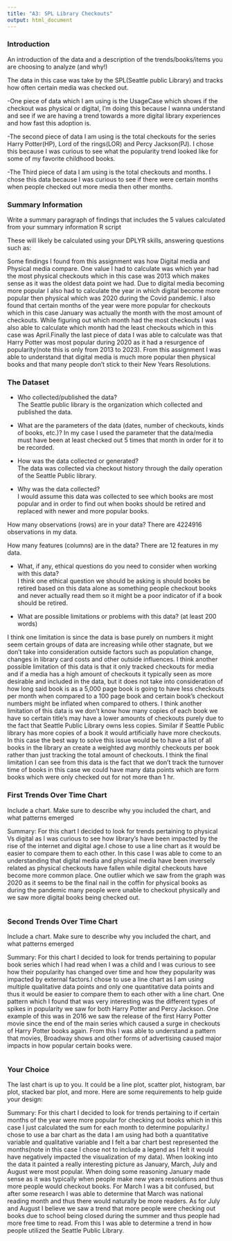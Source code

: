 ```yaml
---
title: "A3: SPL Library Checkouts"
output: html_document
---
```


### Introduction

An introduction of the data and a description of the trends/books/items you are choosing to analyze (and why!)

The data in this case was take by the SPL(Seattle public Library) and tracks how often certain media was checked out.

-One piece of data which I am using is the UsageCase which shows if the checkout was physical or digital, I'm doing this because I wanna understand and see if we are having a trend towards a more digital library experiences and how fast this adoption is. 

-The second piece of data I am using is the total checkouts for the series Harry Potter(HP), Lord of the rings(LOR) and Percy Jackson(PJ). I chose this because I was curious to see what the popularity trend looked like for some of my favorite childhood books.

-The Third piece of data I am using is the total checkouts and months. I chose this data because I was curious to see if there were certain months when people checked out more media then other months.

### Summary Information

Write a summary paragraph of findings that includes the 5 values calculated from your summary information R script

These will likely be calculated using your DPLYR skills, answering questions such as:

Some findings I found from this assignment was how Digital media and Physical media compare. One value I had to calculate was which year had the most physical checkouts which in this case was 2013 which makes sense as it was the oldest data point we had. Due to digital media becoming more popular I also had to calculate the year in which digital become more popular then physical which was 2020 during the Covid pandemic. I also found that certain months of the year were more popular for checkouts which in this case January was actually the month with the most amount of checkouts. While figuring out which month had the most checkouts I was also able to calculate which month had the least checkouts which in this case was April.Finally the last piece of data I was able to calculate was that Harry Potter was most popular during 2020 as it had a resurgence of popularity(note this is only from 2013 to 2023). From this assignment I was able to understand that digital media is much more popular then physical books and that many people don't stick to their New Years Resolutions. 

### The Dataset

- Who collected/published the data?  
  The Seattle public library is the organization which collected and published the data.
  
- What are the parameters of the data (dates, number of checkouts, kinds of books, etc.)?
In my case I used the parameter that the data/media must have been at least checked out 5 times that
month in order for it to be recorded.

- How was the data collected or generated?  
The data was collected via checkout history through the daily operation of the Seattle Public library.

- Why was the data collected?  
I would assume this data was collected to see which books are most popular and in order to find out when books should be retired and replaced with newer and more popular books.

How many observations (rows) are in your data?
There are 4224916 observations in my data. 

How many features (columns) are in the data?
There are 12 features in my data.

- What, if any, ethical questions do you need to consider when working with this data?  
I think one ethical question we should be asking is should books be retired based on this data alone as something people checkout books and never actually read them so it might be a poor indicator of if a book should be retired.

- What are possible limitations or problems with this data?   (at least 200 words)

I think one limitation is since the data is base purely on numbers it might seem certain groups of data are increasing while other stagnate, but we don't take into consideration outside factors such as population change, changes in library card costs and other outside influences. I think another possible limitation of this data is that it only tracked checkouts for media and if a media has a high amount of checkouts it typically seen as more desirable and included in the data, but it does not take into consideration of how long said book is as a 5,000 page book is going to have less checkouts per month when compared to a 100 page book and certain book's checkout numbers might be inflated when compared to others. I think another limitation of this data is we don't know how many copies of each book we have so certain title's may have a lower amounts of checkouts purely due to the fact that Seattle Public Library owns less copies. Similar if Seattle Public library has more copies of a book it would artificially have more checkouts. In this case the best way to solve this issue would be to have a list of all books in the library an create a weighted avg monthly checkouts per book rather than just tracking the total amount of checkouts. I think the final limitation I can see from this data is the fact that we don't track the turnover time of books in this case we could have many data points which are form books which were only checked out for not more than 1 hr. 


### First Trends Over Time Chart

Include a chart. Make sure to describe why you included the chart, and what patterns emerged

Summary: 
For this chart I decided to look for trends pertaining to physical Vs digital as I was curious to see how library's have been impacted by the rise of the internet and digital age.I chose to use a line chart as it would be easier to compare them to each other. In this case I was able to come to an understanding that digital media and physical media have been inversely related as physical checkouts have fallen while digital checkouts have become more common place. One outlier which we saw from the graph was 2020 as it seems to be the final nail in the coffin for physical books as during the pandemic many people were unable to checkout physically and we saw more digital books being checked out.

```r
```

### Second Trends Over Time Chart

Include a chart. Make sure to describe why you included the chart, and what patterns emerged

Summary: 
For this chart I decided to look for trends pertaining to popular book series which I had read when I was a child and I was curious to see how their popularity has changed over time and how they popularity was impacted by external factors.I chose to use a line chart as I am using multiple qualitative data points and only one quantitative data points and thus it would be easier to compare them to each other with a line chart. One pattern which I found that was very interesting was the different types of spikes in popularity we saw for both Harry Potter and Percy Jackson. One example of this was in 2016 we saw the release of the first Harry Potter movie since the end of the main series which caused a surge in checkouts of Harry Potter books again. From this I was able to understand a pattern that movies, Broadway shows and other forms of advertising caused major impacts in how popular certain books were. 

```r
```

### Your Choice

The last chart is up to you. It could be a line plot, scatter plot, histogram, bar plot, stacked bar plot, and more. Here are some requirements to help guide your design:

Summary: 
For this chart I decided to look for trends pertaining to if certain months of the year were more popular for checking out books which in this case I just calculated the sum for each month to determine popularity.I chose to use a bar chart as the data I am using had both a quantitative variable and qualitative variable and I felt a bar chart best represented the months(note in this case I chose not to include a legend as I felt it would have negatively impacted the visualization of my data). When looking into the data it painted a really interesting picture as January, March, July and August were most popular. When doing some reasoning January made sense as it was typically when people make new years resolutions and thus more people would checkout books. For March I was a bit confused, but after some research I was able to determine that March was national reading month and thus there would naturally be more readers. As for July and August I believe we saw a trend that more people were checking out books due to school being closed during the summer and thus people had more free time to read. From this I was able to determine a trend in how people utilized the Seattle Public Library. 

```r

```